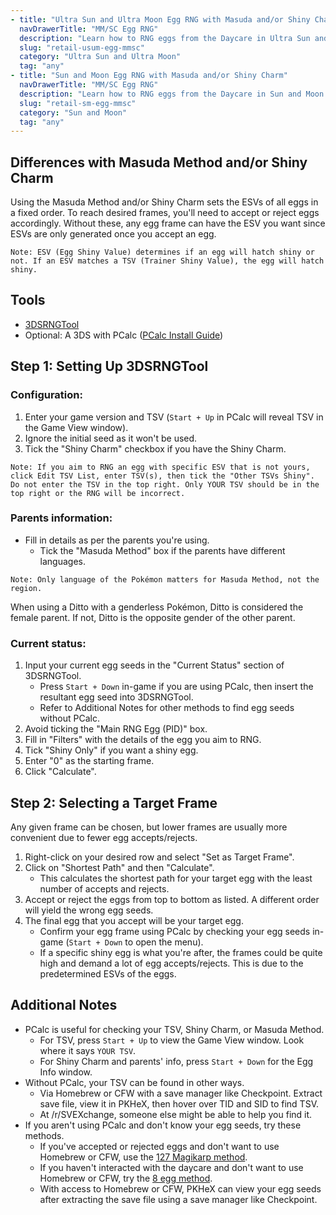 ```yaml
---
- title: "Ultra Sun and Ultra Moon Egg RNG with Masuda and/or Shiny Charm"
  navDrawerTitle: "MM/SC Egg RNG"
  description: "Learn how to RNG eggs from the Daycare in Ultra Sun and Ultra Moon for shiny, high-IV Pokémon."
  slug: "retail-usum-egg-mmsc"
  category: "Ultra Sun and Ultra Moon"
  tag: "any"
- title: "Sun and Moon Egg RNG with Masuda and/or Shiny Charm"
  navDrawerTitle: "MM/SC Egg RNG"
  description: "Learn how to RNG eggs from the Daycare in Sun and Moon for shiny, high-IV Pokémon."
  slug: "retail-sm-egg-mmsc"
  category: "Sun and Moon"
  tag: "any"
---
```


## Differences with Masuda Method and/or Shiny Charm

Using the Masuda Method and/or Shiny Charm sets the ESVs of all eggs in a fixed order. To reach desired frames, you'll need to accept or reject eggs accordingly. Without these, any egg frame can have the ESV you want since ESVs are only generated once you accept an egg.

```
Note: ESV (Egg Shiny Value) determines if an egg will hatch shiny or not. If an ESV matches a TSV (Trainer Shiny Value), the egg will hatch shiny.
```

## Tools

- [3DSRNGTool](https://github.com/wwwwwwzx/3DSRNGTool/releases)
- Optional: A 3DS with PCalc ([PCalc Install Guide](/misc-3ds-installing-pcalc))

## Step 1: Setting Up 3DSRNGTool

### Configuration:

1. Enter your game version and TSV (`Start + Up` in PCalc will reveal TSV in the Game View window).
2. Ignore the initial seed as it won't be used.
3. Tick the "Shiny Charm" checkbox if you have the Shiny Charm.

```
Note: If you aim to RNG an egg with specific ESV that is not yours, click Edit TSV List, enter TSV(s), then tick the "Other TSVs Shiny". Do not enter the TSV in the top right. Only YOUR TSV should be in the top right or the RNG will be incorrect.
```

### Parents information:

- Fill in details as per the parents you're using.
  - Tick the "Masuda Method" box if the parents have different languages.

```
Note: Only language of the Pokémon matters for Masuda Method, not the region.
```

When using a Ditto with a genderless Pokémon, Ditto is considered the female parent. If not, Ditto is the opposite gender of the other parent.

### Current status:

1. Input your current egg seeds in the "Current Status" section of 3DSRNGTool.
   - Press `Start + Down` in-game if you are using PCalc, then insert the resultant egg seed into 3DSRNGTool.
   - Refer to Additional Notes for other methods to find egg seeds without PCalc.
2. Avoid ticking the "Main RNG Egg (PID)" box.
3. Fill in "Filters" with the details of the egg you aim to RNG.
4. Tick "Shiny Only" if you want a shiny egg.
5. Enter "0" as the starting frame.
6. Click "Calculate".

## Step 2: Selecting a Target Frame

Any given frame can be chosen, but lower frames are usually more convenient due to fewer egg accepts/rejects.

1. Right-click on your desired row and select "Set as Target Frame".
2. Click on "Shortest Path" and then "Calculate".
   - This calculates the shortest path for your target egg with the least number of accepts and rejects.
3. Accept or reject the eggs from top to bottom as listed. A different order will yield the wrong egg seeds.
4. The final egg that you accept will be your target egg.
   - Confirm your egg frame using PCalc by checking your egg seeds in-game (`Start + Down` to open the menu).
   - If a specific shiny egg is what you're after, the frames could be quite high and demand a lot of egg accepts/rejects. This is due to the predetermined ESVs of the eggs.

## Additional Notes

- PCalc is useful for checking your TSV, Shiny Charm, or Masuda Method.
  - For TSV, press `Start + Up` to view the Game View window. Look where it says `YOUR TSV`.
  - For Shiny Charm and parents' info, press `Start + Down` for the Egg Info window.
- Without PCalc, your TSV can be found in other ways.
  - Via Homebrew or CFW with a save manager like Checkpoint. Extract save file, view it in PKHeX, then hover over TID and SID to find TSV.
  - At /r/SVEXchange, someone else might be able to help you find it.
- If you aren't using PCalc and don't know your egg seeds, try these methods.
  - If you've accepted or rejected eggs and don't want to use Homebrew or CFW, use the [127 Magikarp method](/retail-usum-egg-seed-no-cfw).
  - If you haven't interacted with the daycare and don't want to use Homebrew or CFW, try the [8 egg method](/retail-usum-egg-seed-no-cfw).
  - With access to Homebrew or CFW, PKHeX can view your egg seeds after extracting the save file using a save manager like Checkpoint.
